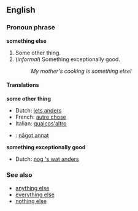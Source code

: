 ==English==
===Pronoun phrase===
'''something else'''

#<!--DefA-->Some other thing.
#<!--DefB-->(''informal'') Something exceptionally good.
#:''My mother's cooking is something else!''

====Translations====
<!--DefA-->'''some other thing'''
{{top}}
<!--Put translations for languages from A to I here-->
*Dutch: [[iets anders]]
*French: [[autre chose]]
*Italian: [[qualcos'altro]]
{{mid}}
<!--Put translations for languages from J to Z here-->
*{{sv}} : [[något annat]]
{{bottom}}

<!--DefB-->'''something exceptionally good'''
{{top}}
<!--Put translations for languages from A to I here-->
*Dutch: [[nog 's wat anders]]
{{mid}}
<!--Put translations for languages from J to Z here-->
{{bottom}}

===See also===
*[[anything else]]
*[[everything else]]
*[[nothing else]]
